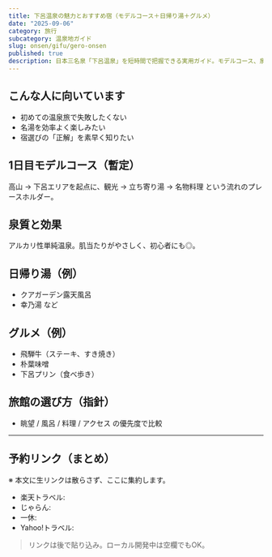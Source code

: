```yaml
---
title: 下呂温泉の魅力とおすすめ宿（モデルコース＋日帰り湯＋グルメ）
date: "2025-09-06"
category: 旅行
subcategory: 温泉地ガイド
slug: onsen/gifu/gero-onsen
published: true
description: 日本三名泉「下呂温泉」を短時間で把握できる実用ガイド。モデルコース、泉質、日帰り湯、グルメ、宿選びの指針、予約リンクまとめ。
---
```


## こんな人に向いています
- 初めての温泉旅で失敗したくない
- 名湯を効率よく楽しみたい
- 宿選びの「正解」を素早く知りたい

## 1日目モデルコース（暫定）
高山 → 下呂エリアを起点に、観光 → 立ち寄り湯 → 名物料理 という流れのプレースホルダー。

## 泉質と効果
アルカリ性単純温泉。肌当たりがやさしく、初心者にも◎。

## 日帰り湯（例）
- クアガーデン露天風呂
- 幸乃湯 など

## グルメ（例）
- 飛騨牛（ステーキ、すき焼き）
- 朴葉味噌
- 下呂プリン（食べ歩き）

## 旅館の選び方（指針）
- 眺望 / 風呂 / 料理 / アクセス の優先度で比較

---

## 予約リンク（まとめ）
※ 本文に生リンクは散らさず、ここに集約します。

- 楽天トラベル:  
- じゃらん:  
- 一休:  
- Yahoo!トラベル:

> リンクは後で貼り込み。ローカル開発中は空欄でもOK。

<BookingLinksGroup>
  <BookingLinksItem name="下呂温泉の宿" rakuten="" jalan="" ikkyu="" yahoo="" />
</BookingLinksGroup>